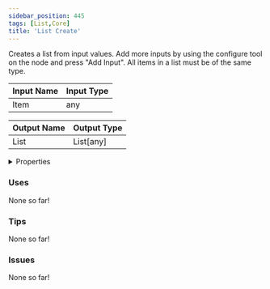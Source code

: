```yaml
---
sidebar_position: 445
tags: [List,Core]
title: 'List Create'
---
```


Creates a list from input values. Add more inputs by using the configure tool on the node and press "Add Input". All items in a list must be of the same type.






<EsbSvg />

| Input Name | Input Type |
|-----------|-----------|
| Item | any |

| Output Name | Output Type |
|-----------|-----------|
| List | List[any] |


<details>
  <summary>Properties</summary>
  <div>
    <div>
    <table>
      <thead>
        <tr>
          <th>Is beta required?</th>
          <th>❌</th>
        </tr>
        <tr>
          <th>Is this chip a trolling risk?</th>
          <th>❌</th>
        </tr>
        <tr>
          <th>Is this chip a role assignment risk?</th>
          <th>❌</th>
        </tr>
        <tr>
          <th>Chip UUID</th>
          <th>542d3256-0d51-4c33-a2a1-fbc44b7e1f07</th>
        </tr>
      </thead>
    </table>
    </div>
  </div>
</details>

### Uses

None so far!

### Tips

None so far!

### Issues

None so far!